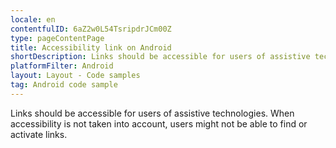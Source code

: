 ```yaml
---
locale: en
contentfulID: 6aZ2w0L54TsripdrJCm00Z
type: pageContentPage
title: Accessibility link on Android
shortDescription: Links should be accessible for users of assistive technologies.
platformFilter: Android
layout: Layout - Code samples
tag: Android code sample
---
```


Links should be accessible for users of assistive technologies. When accessibility is not taken into account, users might not be able to find or activate links.

<CodeSample id="accessibility-link" locale="en" platform="android"/>